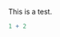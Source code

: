 <!--
title: "Test"
vignette: >
  %\VignetteIndexEntry{Test}
  %\VignetteEngine{knitr::rmarkdown}
  %\VignetteEncoding{UTF-8}
-->

This is a test.

```{r}
1 + 2
```
